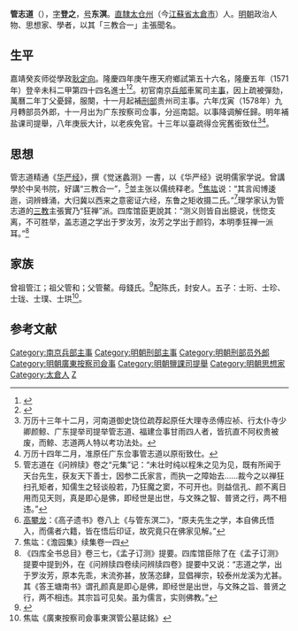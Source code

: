 {{Otheruses|other=名为管志道的其他人物|管学畏}}
{{明清人物信息框
| 姓名 = 管志道
| 原名 =
| 圖片名稱 = 管志道.jpg
| 圖片大小 =
| 圖片說明 = 滄浪亭五百名賢像之管志道石刻像
| 最高職務 = 廣東按察司僉事
| 國家 = 大明 
| 爵位 =
| 籍貫 = 直隸蘇州府太倉州
| 族裔 = 
| 字號 = 字登之，號東溟
| 諡號 =
| 出生日期 = 嘉靖十五年（1536年）丙申正月九日
| 出生地點 = <!---直隸蘇州府太倉州--->
| 逝世日期 = 萬曆三十六年（1608年）戊申七月十五日
| 逝世地點 =
| 墓葬 =
| 配偶 = 
| 親屬 = 
| 出身 =
* 隆慶五年辛未科進士出身
| 經歷 =
| 著作 =  
}}
'''管志道'''（{{bd|1536年||1608年||Guan管}}），[[表字|字]]'''登之'''，[[号|号]]'''东溟'''。[[南直隸|直隸]][[太仓州|太仓州]]（今[[江蘇省|江蘇省]][[太倉市|太倉市]]）人。[[明朝|明朝]]政治人物、思想家、學者，以其「三教合一」主張聞名。

== 生平 ==
嘉靖癸亥师從學政[[耿定向|耿定向]]。隆慶四年庚午應天府鄉試第五十六名，隆慶五年（1571年）登辛未科二甲第四十四名進士<ref>{{Cite book|title=《皇明贡举考》卷五|last=（明）[[张朝瑞|张朝瑞]]|first=|publisher=《续修四库全书》史部第828册|year=|isbn=|location=|pages=}}</ref><ref>{{Cite book|title=贡举志五种 上|last=鲁小俊，江俊伟著|first=|publisher=武汉：武汉大学出版社|year=2009|isbn=978-7-307-07043-1|location=|pages=}}</ref>。初官南京[[兵部|兵部]]車駕司[[主事|主事]]，因上疏被彈劾，萬曆二年丁父憂歸，服闋，十一月起補[[刑部|刑部]]贵州司主事。六年戊寅（1578年）九月轉部员外郎，十一月出为广东按察司佥事，分巡南韶。以事降调解任歸。明年補盐课司提舉，八年庚辰大计，以老疾免官。十三年以臺疏得佥宪舊銜致仕<ref>万历十三年十二月，河南道御史饶位疏荐起原任大理寺丞傅应祯、行太仆寺少卿颜鲸、广东提举司提举管志道、福建佥事甘雨四人者，皆抗直不阿权贵被废，而鲸、志道两人特以考功法处。</ref><ref>万历十四年二月，准原任广东佥事管志道以原衔致仕。</ref>。

==思想==
管志道精通《[[华严经|华严经]]》，撰《觉迷蠡测》一書，以《华严经》说明儒家学说。曾講學於中吴书院，好講“三教合一”，<ref>管志道在《问辨牍》卷之“元集”记：“未壮时纯以程朱之见为见，既有所闻于天台先生，获友天下善士，因参二氏家言，而执一之障始去……裁今之以禅狂扫孔矩者，知儒生之轻谈般若，乃狂魔之窦，不可开也。则益信孔、颜不离日用而见天则，真是即心是佛，即经世是出世，与文殊之智、普贤之行，两不相违。”</ref>並主张以儒统释老。<ref>[[高攀龙|高攀龙]]：《高子遗书》卷八上《与管东溟二》，“原夫先生之学，本自佛氏悟入，而儒者六籍，皆在悟后印证，故究竟只在佛家见解。”</ref>[[焦竑|焦竑]]说：“其言闳博逶迤，词辨蜂涌，大归冀以西来之意密证六经，东鲁之矩收摄二氏。”<ref>焦竑：《澹园集》续集卷一四</ref>理学家认为管志道的[[三教|三教]]主張實乃“狂禅”派。四库馆臣更說其：“测义则皆自出臆说，恍惚支离，不可胜举，盖志道之学出于罗汝芳，汝芳之学出于颜钧，本明季狂禅一派耳。”<ref>《四库全书总目》卷三七，《孟子订测》提要。四库馆臣除了在《孟子订测》提要中提到外，在《问辨牍四卷续问辨牍四卷》提要中又说：“志道之学，出于罗汝芳，原本先乖，末流弥甚，放荡恣肆，显倡禅宗，较泰州龙溪为尤甚。其《答王塘南书》谓孔颜真是即心是佛，即经世是出世，与文殊之旨、普贤之行，两不相违。其宗旨可见矣。虽为儒言，实则佛教。”</ref>

== 家族 ==
曾祖管江；祖父管和；父管鰲。母錢氏。<ref>{{Cite book|title=天一阁藏明代科举录选刊 登科录 点校本|last=龚延明主编|first=|publisher=宁波出版社|year=2016|isbn=978-7-5526-2320-8|location=宁波|pages=|quote=《天一閣藏明代科舉錄選刊.登科錄》之《隆慶五年辛未科登科錄》}}</ref>配陈氏，封安人。五子：士珩、士珍、士珑、士璞、士珙<ref>焦竑《廣東按察司僉事東溟管公墓誌銘》</ref>。

==参考文献==
{{reflist}}

{{隆慶五年辛未科殿試金榜}}
{{規範控制}}
{{DEFAULTSORT:Guan管}}
[[Category:南京兵部主事|Category:南京兵部主事]]
[[Category:明朝刑部主事|Category:明朝刑部主事]]
[[Category:明朝刑部员外郎|Category:明朝刑部员外郎]]
[[Category:明朝廣東按察司僉事|Category:明朝廣東按察司僉事]]
[[Category:明朝鹽課司提舉|Category:明朝鹽課司提舉]]
[[Category:明朝思想家|Category:明朝思想家]]
[[Category:太倉人|Category:太倉人]]
[[Category:管姓|Z]]